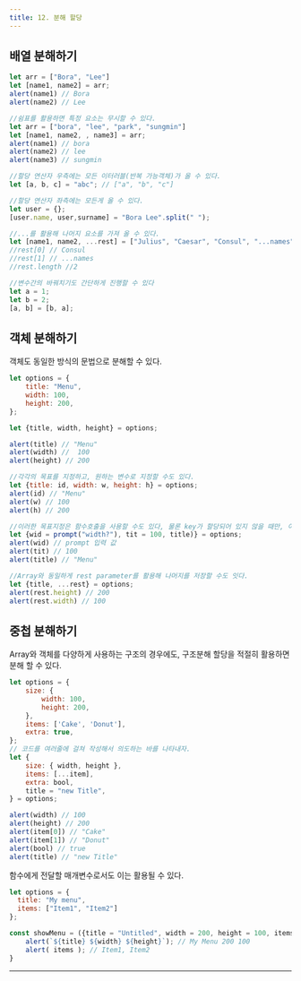 ```yaml
---
title: 12. 분해 할당
---
```


## 배열 분해하기

```jsx
let arr = ["Bora", "Lee"]
let [name1, name2] = arr;
alert(name1) // Bora
alert(name2) // Lee
```

```jsx
//쉼표를 활용하면 특정 요소는 무시할 수 있다.
let arr = ["bora", "lee", "park", "sungmin"]
let [name1, name2, , name3] = arr;
alert(name1) // bora
alert(name2) // lee
alert(name3) // sungmin

//할당 연산자 우측에는 모든 이터러블(반복 가능객체)가 올 수 있다.
let [a, b, c] = "abc"; // ["a", "b", "c"]

//할당 연산자 좌측에는 모든게 올 수 있다.
let user = {};
[user.name, user,surname] = "Bora Lee".split(" ");

//...를 활용해 나머지 요소를 가져 올 수 있다.
let [name1, name2, ...rest] = ["Julius", "Caesar", "Consul", "...names"];
//rest[0] // Consul
//rest[1] // ...names
//rest.length //2

//변수간의 바꿔치기도 간단하게 진행할 수 있다
let a = 1;
let b = 2;
[a, b] = [b, a];
```

## 객체 분해하기

객체도 동일한 방식의 문법으로 분해할 수 있다.

```jsx
let options = {
	title: "Menu",
	width: 100,
	height: 200,
};

let {title, width, height} = options;

alert(title) // "Menu"
alert(width) //  100
alert(height) // 200

//각각의 목표를 지정하고, 원하는 변수로 지정할 수도 있다.
let {title: id, width: w, height: h} = options;
alert(id) // "Menu"
alert(w) // 100
alert(h) // 200

//이러한 목표지정은 함수호출을 사용할 수도 있다, 물론 key가 할당되어 있지 않을 때만, 이를 동시에도 가능
let {wid = prompt("width?"), tit = 100, title)} = options;
alert(wid) // prompt 입력 값
alert(tit) // 100
alert(title) // "Menu"

//Array와 동일하게 rest parameter를 활용해 나머지를 저장할 수도 잇다.
let {title, ...rest} = options;
alert(rest.height) // 200
alert(rest.width) // 100
```

## 중첩 분해하기

Array와 객체를 다양하게 사용하는 구조의 경우에도, 구조분해 할당을 적절히 활용하면 분해 할 수 있다.

```jsx
let options = {
    size: {
        width: 100,
        height: 200,
    },
    items: ['Cake', 'Donut'],
    extra: true,
};
// 코드를 여러줄에 걸쳐 작성해서 의도하는 바를 나타내자.
let {
    size: { width, height },
    items: [...item],
    extra: bool,
    title = "new Title",
} = options;

alert(width) // 100
alert(height) // 200
alert(item[0]) // "Cake"
alert(item[1]) // "Donut"
alert(bool) // true
alert(title) // "new Title"
```

함수에게 전달할 매개변수로서도 이는 활용될 수 있다.

```jsx
let options = {
  title: "My menu",
  items: ["Item1", "Item2"]
};

const showMenu = ({title = "Untitled", width = 200, height = 100, items = []}) => {
	alert(`${title} ${width} ${height}`); // My Menu 200 100
	alert( items ); // Item1, Item2
}
```

---